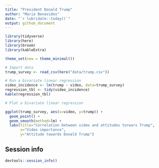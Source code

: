 ```yaml
---
title: "President Donald Trump"
author: "Maria Benavides"
date: "`r lubridate::today()`"
output: github_document
---
```


```r
library(tidyverse)
library(here)
library(broom)
library(kableExtra)

theme_set(new = theme_minimal())
```


```r
# Import data 
trump_survey <- read_csv(here("data/trump.csv"))
```

```r
# Run a bivariate linear regression 
video_incidence <- lm(trump ~ video, data=trump_survey)
regression_tbl <- tidy(video_incidence)
kable(regression_tbl)

# Plot a bivariate linear regression 

ggplot(trump_survey, aes(x=video, y=trump)) + 
  geom_point() +
  geom_smooth(method=lm) +
  labs(title="Correlation between video and attitudes torwars Trump", 
       x="Video importance", 
       y="Attitude towards Donald Trump")

```


## Session info

```r
devtools::session_info()
```
